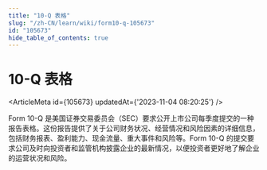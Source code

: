 ```yaml
---
title: "10-Q 表格"
slug: "/zh-CN/learn/wiki/form10-q-105673"
id: "105673"
hide_table_of_contents: true
---
```



# 10-Q 表格

<ArticleMeta id={105673} updatedAt={'2023-11-04 08:20:25'} />
<div className='border-solid border-b border-t-0 my-4 border-[var(--ifm-color-gray-300)]' />

Form 10-Q 是美国证券交易委员会（SEC）要求公开上市公司每季度提交的一种报告表格。这份报告提供了关于公司财务状况、经营情况和风险因素的详细信息，包括财务报表、盈利能力、现金流量、重大事件和风险等。Form 10-Q 的提交要求公司及时向投资者和监管机构披露企业的最新情况，以便投资者更好地了解企业的运营状况和风险。
